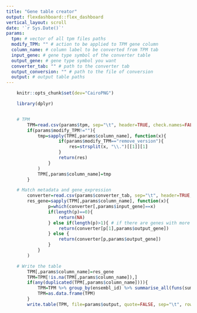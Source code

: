 ```yaml
---
title: "Gene table creator"
output: flexdashboard::flex_dashboard
vertical_layout: scroll
date: '`r Sys.Date()`'
params:
  tpm: # vector of all tpm files paths
  modify_TPM: "" # action to be applied to TPM gene column
  column_name: # column label to be converted from TPM tab
  input_gene: # gene type symbol of the converter table
  output_gene: # gene type symbol you want
  converter_tab: "" # path to the converter tab
  output_conversion: "" # path to the file of conversion
  output: # output table paths
---
```


```r
	knitr::opts_chunk$set(dev="CairoPNG")
```

```r
	library(dplyr)
```

```r

```	

```r
	# TPM
		TPM=read.csv(params$tpm, sep="\t", header=TRUE, check.names=FALSE, stringsAsFactors=FALSE)	
		if(params$modify_TPM!=""){
			tmp=sapply(TPM[,params$column_name], function(x){
					if(params$modify_TPM=="remove_version"){
						res=strsplit(x, "\\.")[[1]][1]
					}
					return(res)
				}
			)
			TPM[,params$column_name]=tmp
		}
```

```r
	# Match metadata and gene_expression
		converter=read.csv(params$converter_tab, sep="\t", header=TRUE, check.names=FALSE, stringsAsFactors=FALSE)	
		res_gene=sapply(TPM[,params$column_name], function(x){
				p=which(converter[,params$input_gene]==x)
				if(length(p)==0){
					return(NA)
				} else if(length(p)>1){ # if there are genes with more outputs, select the first one
					return(converter[p[1],params$output_gene])
				} else {
					return(converter[p,params$output_gene])
				}
			}
		)
```

```r
	# Write the table
		TPM[,params$column_name]=res_gene
		TPM=TPM[!is.na(TPM[,params$column_name]),]
		if(any(duplicated(TPM[,params$column_name]))){
			TPM=TPM %>% group_by(ensembl_id) %>% summarise_all(funs(sum))
			TPM=as.data.frame(TPM)
		}
		write.table(TPM, file=params$output, quote=FALSE, sep="\t", row.names=FALSE, col.names=TRUE)
```

